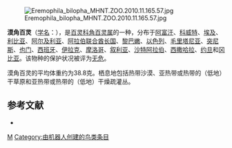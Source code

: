 {{Speciesbox 
| taxon =  Eremophila bilopha
| image = Eremophila bilopha 1838.jpg
| status = LC | status_system = IUCN3.1
| authority = [[康拉德·雅各·特明克|Temminck]], 1823
| range_map = 
}}
[[File:Eremophila_bilopha__MHNT.ZOO.2010.11.165.57.jpg|thumb]]

'''漠角百灵'''（[[学名|学名]]：{{lang|la|''Eremophila bilopha''}}），是[[百灵科|百灵科]][[角百灵属|角百灵属]]的一种，分布于[[阿富汗|阿富汗]]、[[科威特|科威特]]、[[埃及|埃及]]、[[利比亚|利比亚]]、[[阿尔及利亚|阿尔及利亚]]、[[阿拉伯联合酋长国|阿拉伯联合酋长国]]、[[黎巴嫩|黎巴嫩]]、[[以色列|以色列]]、[[毛里塔尼亚|毛里塔尼亚]]、[[突尼斯|突尼斯]]、[[也门|也门]]、[[西班牙|西班牙]]、[[伊拉克|伊拉克]]、[[摩洛哥|摩洛哥]]、[[叙利亚|叙利亚]]、[[沙特阿拉伯|沙特阿拉伯]]、[[西撒哈拉|西撒哈拉]]、[[约旦|约旦]]和[[冈比亚|冈比亚]]。该物种的保护状况被评为[[无危|无危]]。

漠角百灵的平均体重约为38.8克。栖息地包括热带沙漠、亚热带或热带的（低地）干草原和亚热带或热带的（低地）干燥疏灌丛。

== 参考文献 ==
*{{cite web|url=http://www.birdlife.org/datazone/speciesfactsheet.php?id=8182&m=0|title=Eremophila bilopha|publisher=[[国际鸟盟|BirdLife.org]]|accessdate=2011-06-27|archive-date=2016-03-05|archive-url=https://web.archive.org/web/20160305001159/http://www.birdlife.org/datazone/speciesfactsheet.php?id=8182&m=0|dead-url=no}}
{{Taxonbar|from=Q1193299}}

[[Category:角百灵属|M]]
[[Category:由机器人创建的鸟类条目|Category:由机器人创建的鸟类条目]]